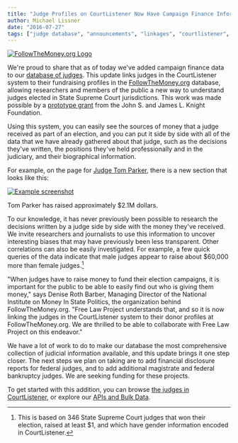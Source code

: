 ```yaml
---
title: "Judge Profiles on CourtListener Now Have Campaign Finance Information from the National Institute on Money In State Politics"
author: Michael Lissner
date: "2016-07-27"
tags: ["judge database", "announcements", "linkages", "courtlistener", "elections", "campaign finance"]
---
```


<div className="left-image">
    <a href="https://followthemoney.org">
        <img src="/images/ftm-logo.png"
             alt="FollowTheMoney.org Logo"
              className="img-responsive"/>
    </a>
</div>

We're proud to share that as of today we've added campaign finance data to our [database of judges][jdb]. This update links judges in the CourtListener system to their fundraising profiles in the [FollowTheMoney.org][ftm] database, allowing researchers and members of the public a new way to understand judges elected in State Supreme Court jurisdictions. This work was made possible by a [prototype grant][g] from the John S. and James L. Knight Foundation.

Using this system, you can easily see the sources of money that a judge received as part of an election, and you can put it side by side with all of the data that we have already gathered about that judge, such as the decisions they've written, the positions they've held professionally and in the judiciary, and their biographical information.

For example, on the page for [Judge Tom Parker][tp], there is a new section that looks like this:

<div className="left-image">
    <a href="https://www.courtlistener.com/person/3652/tom-parker/">
        <img src="/images/ftm-integration.png"
             alt="Example screenshot"
             className="img-responsive border"/>
    </a>
    <p className="caption">Tom Parker has raised approximately $2.1M dollars.</p> 
</div>
<div className="clearfix"></div>


To our knowledge, it has never previously been possible to research the decisions written by a judge side by side with the money they've received. We invite researchers and journalists to use this information to uncover interesting biases that may have previously been less transparent. Other correlations can also be easily investigated. For example, a few quick queries of the data indicate that male judges appear to raise about $60,000 more than female judges.[^1]

"When judges have to raise money to fund their election campaigns, it is important for the public to be able to easily find out who is giving them money," says Denise Roth Barber, Managing Director of the National Institute on Money In State Politics, the organization behind FollowTheMoney.org. "Free Law Project understands that, and so it is now linking the judges in the CourtListener system to their donor profiles at FollowTheMoney.org. We are thrilled to be able to collaborate with Free Law Project on this endeavor." 

We have a lot of work to do to make our database the most comprehensive collection of judicial information available, and this update brings it one step closer. The next steps we plan on taking are to add financial disclosure reports for federal judges, and to add additional magistrate and federal bankruptcy judges. We are seeking funding for these projects.
 
To get started with this addition, you can browse [the judges in CourtListener][j], or explore our [APIs and Bulk Data][api]. 


[^1]: This is based on 346 State Supreme Court judges that won their election, raised at least $1, and which have gender information encoded in CourtListener. 

[jdb]: /2016/04/19/judge_database/

[ftm]: https://followthemoney.org
[g]: https://www.newschallenge.org/challenge/elections/entries/openjudiciary-org-only-an-informed-electorate-can-participate-meaningfully-in-judicial-elections-open-judiciary-s-judge-profiles-combines-campaign-contributions-and-analysis-of-judicial-records-to-inform-voters-and-enable-investigative-reporting
[j]: https://www.courtlistener.com/?type=p
[api]: https://www.courtlistener.com/help/api/
[tp]: https://www.courtlistener.com/person/3652/tom-parker/

